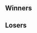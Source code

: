 {{SetGame|melee}}{{tabs static
|name1=Overview
|link1=Super Smash Sundays 29
|name2=Singles Pool A
|link2=Super Smash Sundays 29/Singles Pool A
|name3=Singles Pool B
|link3=Super Smash Sundays 29/Singles Pool B
|name4=Singles Pool C
|link4=Super Smash Sundays 29/Singles Pool C
|name5=Singles Pool D
|link5=Super Smash Sundays 29/Singles Pool D
|name6=Singles Top 16
|link6=Super Smash Sundays 29/Singles Top 16
|name7=Doubles
|link7=Super Smash Sundays 29/Doubles
|This=3
}}
<!-- Generated with http://tournament-nub.rhcloud.com/toliquipedia -->
==Winners==
{{32DEWBracketA
|r1m1p1=Lucky |r1m1p1flag=us |r1m1p1score=W |r1m1win=1
|r1m1p2=Bye |r1m1p2flag= |r1m1p2score=-

|r1m2p1=toots |r1m2p1flag= |r1m2p1score=2 |r1m2win=1
|r1m2p2=baja |r1m2p2flag= |r1m2p2score=1

|r1m3p1=Manatee |r1m3p1flag= |r1m3p1score=2 |r1m3win=1
|r1m3p2=human |r1m3p2flag= |r1m3p2score=0

|r1m4p1=matticus |r1m4p1flag= |r1m4p1score=2 |r1m4win=1
|r1m4p2=tilt |r1m4p2flag= |r1m4p2score=0

|r1m5p1=Squid |r1m5p1flag= |r1m5p1score=1 |r1m5win=1
|r1m5p2=Bye |r1m5p2flag= |r1m5p2score=0

|r1m6p1=yeti |r1m6p1flag= |r1m6p1score=2 |r1m6win=1
|r1m6p2=drunk mango |r1m6p2flag= |r1m6p2score=0

|r1m7p1=Coolhat |r1m7p1flag= |r1m7p1score=1 |r1m7win=1
|r1m7p2=Bye |r1m7p2flag= |r1m7p2score=0

|r1m8p1=sfs dayman |r1m8p1flag= |r1m8p1score=2 |r1m8win=1
|r1m8p2=frog venom |r1m8p2flag= |r1m8p2score=1

|r1m9p1=Eddy Mexico |r1m9p1flag=mx |r1m9p1score=W |r1m9win=1
|r1m9p2=Bye |r1m9p2flag= |r1m9p2score=-

|r1m10p1=ryo |r1m10p1flag= |r1m10p1score=2 |r1m10win=1
|r1m10p2=nowhere man |r1m10p2flag= |r1m10p2score=0

|r1m11p1=SFS A1 |r1m11p1flag= |r1m11p1score=2 |r1m11win=1
|r1m11p2=thespacecowboy |r1m11p2flag= |r1m11p2score=0

|r1m12p1=hd bryan |r1m12p1flag= |r1m12p1score=2 |r1m12win=1
|r1m12p2=DM |r1m12p2flag= |r1m12p2score=0

|r1m13p1=Ken |r1m13p1flag=us |r1m13p1score=W |r1m13win=1
|r1m13p2=Bye |r1m13p2flag= |r1m13p2score=-

|r1m14p1=pogo |r1m14p1flag= |r1m14p1score=2 |r1m14win=1
|r1m14p2=loyf |r1m14p2flag= |r1m14p2score=1

|r1m15p1=OXY SUNG475 |r1m15p1flag= |r1m15p1score=1 |r1m15win=1
|r1m15p2=Bye |r1m15p2flag= |r1m15p2score=0

|r1m16p1=mixx |r1m16p1flag= |r1m16p1score=2 |r1m16win=1
|r1m16p2=rosy |r1m16p2flag= |r1m16p2score=1

|r2m1p1=Lucky |r2m1p1flag=us |r2m1p1score=2 |r2m1win=1
|r2m1p2=toots |r2m1p2flag= |r2m1p2score=0

|r2m2p1=Manatee |r2m2p1flag= |r2m2p1score=0 |r2m2win=2
|r2m2p2=matticus |r2m2p2flag= |r2m2p2score=2

|r2m3p1=Squid |r2m3p1flag= |r2m3p1score=2 |r2m3win=1
|r2m3p2=yeti |r2m3p2flag= |r2m3p2score=0

|r2m4p1=Coolhat |r2m4p1flag= |r2m4p1score=2 |r2m4win=1
|r2m4p2=sfs dayman |r2m4p2flag= |r2m4p2score=0

|r2m5p1=Eddy Mexico |r2m5p1flag=mx |r2m5p1score=2 |r2m5win=1
|r2m5p2=ryo |r2m5p2flag= |r2m5p2score=0

|r2m6p1=SFS A1 |r2m6p1flag= |r2m6p1score=2 |r2m6win=1
|r2m6p2=hd bryan |r2m6p2flag= |r2m6p2score=0

|r2m7p1=Ken |r2m7p1flag=us |r2m7p1score=2 |r2m7win=1
|r2m7p2=pogo |r2m7p2flag= |r2m7p2score=0

|r2m8p1=OXY SUNG475 |r2m8p1flag= |r2m8p1score=2 |r2m8win=1
|r2m8p2=mixx |r2m8p2flag= |r2m8p2score=1

|r3m1p1=Lucky |r3m1p1flag=us |r3m1p1score=2 |r3m1win=1
|r3m1p2=matticus |r3m1p2flag= |r3m1p2score=0

|r3m2p1=Squid |r3m2p1flag= |r3m2p1score=2 |r3m2win=1
|r3m2p2=Coolhat |r3m2p2flag= |r3m2p2score=1

|r3m3p1=Eddy Mexico |r3m3p1flag=mx |r3m3p1score=2 |r3m3win=1
|r3m3p2=SFS A1 |r3m3p2flag= |r3m3p2score=0

|r3m4p1=Ken |r3m4p1flag=us |r3m4p1score=2 |r3m4win=1
|r3m4p2=OXY SUNG475 |r3m4p2flag= |r3m4p2score=0

|r4m1p1=Lucky |r4m1p1flag=us |r4m1p1score=2 |r4m1win=1
|r4m1p2=Squid |r4m1p2flag= |r4m1p2score=1

|r4m2p1=Eddy Mexico |r4m2p1flag=mx |r4m2p1score=2 |r4m2win=1
|r4m2p2=Ken |r4m2p2flag=us |r4m2p2score=0
}}

==Losers==
{{32DELBracketA
|l1m1p1=Bye |l1m1p1flag= |l1m1p1score=- |l1m1win=2
|l1m1p2=baja |l1m1p2flag= |l1m1p2score=W

|l1m2p1=human |l1m2p1flag= |l1m2p1score=0 |l1m2win=2
|l1m2p2=tilt |l1m2p2flag= |l1m2p2score=2

|l1m3p1=Bye |l1m3p1flag= |l1m3p1score=0 |l1m3win=2
|l1m3p2=drunk mango |l1m3p2flag= |l1m3p2score=1

|l1m4p1=Bye |l1m4p1flag= |l1m4p1score=0 |l1m4win=2
|l1m4p2=frog venom |l1m4p2flag= |l1m4p2score=1

|l1m5p1=Bye |l1m5p1flag= |l1m5p1score=- |l1m5win=2
|l1m5p2=nowhere man |l1m5p2flag= |l1m5p2score=W

|l1m6p1=thespacecowboy |l1m6p1flag= |l1m6p1score={{win}} |l1m6win=1
|l1m6p2=DM |l1m6p2flag= |l1m6p2score=

|l1m7p1=Bye |l1m7p1flag= |l1m7p1score=- |l1m7win=2
|l1m7p2=loyf |l1m7p2flag= |l1m7p2score=W

|l1m8p1=Bye |l1m8p1flag= |l1m8p1score=0 |l1m8win=2
|l1m8p2=rosy |l1m8p2flag= |l1m8p2score=1

|l2m1p1=mixx |l2m1p1flag= |l2m1p1score=2 |l2m1win=1
|l2m1p2=baja |l2m1p2flag= |l2m1p2score=0

|l2m2p1=pogo |l2m2p1flag= |l2m2p1score=2 |l2m2win=1
|l2m2p2=tilt |l2m2p2flag= |l2m2p2score=0

|l2m3p1=hd bryan |l2m3p1flag= |l2m3p1score=2 |l2m3win=1
|l2m3p2=drunk mango |l2m3p2flag= |l2m3p2score=0

|l2m4p1=ryo |l2m4p1flag= |l2m4p1score=2 |l2m4win=1
|l2m4p2=frog venom |l2m4p2flag= |l2m4p2score=1

|l2m5p1=sfs dayman |l2m5p1flag= |l2m5p1score=2 |l2m5win=1
|l2m5p2=nowhere man |l2m5p2flag= |l2m5p2score=0

|l2m6p1=yeti |l2m6p1flag= |l2m6p1score=2 |l2m6win=1
|l2m6p2=thespacecowboy |l2m6p2flag= |l2m6p2score=0

|l2m7p1=Manatee |l2m7p1flag= |l2m7p1score=2 |l2m7win=1
|l2m7p2=loyf |l2m7p2flag= |l2m7p2score=0

|l2m8p1=toots |l2m8p1flag= |l2m8p1score=1 |l2m8win=2
|l2m8p2=rosy |l2m8p2flag= |l2m8p2score=2

|l3m1p1=mixx |l3m1p1flag= |l3m1p1score=2 |l3m1win=1
|l3m1p2=pogo |l3m1p2flag= |l3m1p2score=0

|l3m2p1=hd bryan |l3m2p1flag= |l3m2p1score=0 |l3m2win=2
|l3m2p2=ryo |l3m2p2flag= |l3m2p2score=2

|l3m3p1=sfs dayman |l3m3p1flag= |l3m3p1score=0 |l3m3win=2
|l3m3p2=yeti |l3m3p2flag= |l3m3p2score=2

|l3m4p1=Manatee |l3m4p1flag= |l3m4p1score=2 |l3m4win=1
|l3m4p2=rosy |l3m4p2flag= |l3m4p2score=0

|l4m1p1=Coolhat |l4m1p1flag= |l4m1p1score=2 |l4m1win=1
|l4m1p2=mixx |l4m1p2flag= |l4m1p2score=0

|l4m2p1=matticus |l4m2p1flag= |l4m2p1score=2 |l4m2win=1
|l4m2p2=ryo |l4m2p2flag= |l4m2p2score=1

|l4m3p1=OXY SUNG475 |l4m3p1flag= |l4m3p1score=2 |l4m3win=1
|l4m3p2=yeti |l4m3p2flag= |l4m3p2score=1

|l4m4p1=SFS A1 |l4m4p1flag= |l4m4p1score=0 |l4m4win=2
|l4m4p2=Manatee |l4m4p2flag= |l4m4p2score=2

|l5m1p1=Coolhat |l5m1p1flag= |l5m1p1score=2 |l5m1win=1
|l5m1p2=matticus |l5m1p2flag= |l5m1p2score=0

|l5m2p1=OXY SUNG475 |l5m2p1flag= |l5m2p1score=2 |l5m2win=1
|l5m2p2=Manatee |l5m2p2flag= |l5m2p2score=0

|l6m1p1=Ken |l6m1p1flag=us |l6m1p1score=2 |l6m1win=1
|l6m1p2=Coolhat |l6m1p2flag= |l6m1p2score=0

|l6m2p1=Squid |l6m2p1flag= |l6m2p1score=1 |l6m2win=2
|l6m2p2=OXY SUNG475 |l6m2p2flag= |l6m2p2score=2
}}
